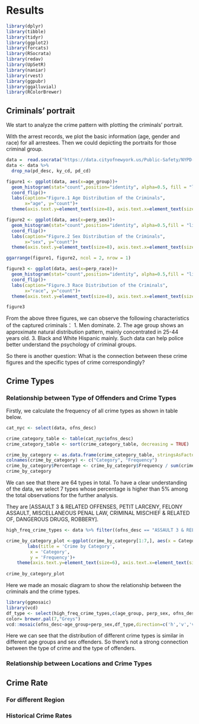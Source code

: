 # Results


```r
library(dplyr)
library(tibble)
library(tidyr)
library(ggplot2)
library(forcats)
library(RSocrata)
library(redav)
library(UpSetR)
library(naniar)
library(rvest)
library(ggpubr)
library(ggalluvial)
library(RColorBrewer)
```

## Criminals' portrait

We start to analyze the crime pattern with plotting the criminals' portrait.

With the arrest records, we plot the basic information (age, gender and race) for all arrestees. Then we could depicting the portraits for those criminal group.


```r
data =  read.socrata("https://data.cityofnewyork.us/Public-Safety/NYPD-Arrest-Data-Year-to-Date-/uip8-fykc")
data <- data %>%
  drop_na(pd_desc, ky_cd, pd_cd)

figure1 <- ggplot(data, aes(x=age_group))+ 
  geom_histogram(stat="count",position="identity", alpha=0.5, fill = "lightBlue")+
  coord_flip()+
  labs(caption="Figure.1 Age Distribution of the Criminals", 
       x="age", y="count")+ 
  theme(axis.text.y=element_text(size=8), axis.text.x=element_text(size=8))

figure2 <- ggplot(data, aes(x=perp_sex))+ 
  geom_histogram(stat="count",position="identity", alpha=0.5,fill = "lightBlue")+
  coord_flip()+
  labs(caption="Figure.2 Sex Distribution of the Criminals", 
       x="sex", y="count")+ 
  theme(axis.text.y=element_text(size=8), axis.text.x=element_text(size=8))

ggarrange(figure1, figure2, ncol = 2, nrow = 1)
```


```r
figure3 <- ggplot(data, aes(x=perp_race))+ 
  geom_histogram(stat="count",position="identity", alpha=0.5,fill = "lightBlue")+
  coord_flip()+
  labs(caption="Figure.3 Race Distribution of the Criminals", 
       x="race", y="count")+ 
  theme(axis.text.y=element_text(size=8), axis.text.x=element_text(size=8))

figure3
```

From the above three figures, we can observe the following characteristics of the captured criminals：
1. Men dominate.
2. The age group shows an approximate natural distribution pattern, mainly concentrated in 25-44 years old.
3. Black and White Hispanic mainly.
Such data can help police better understand the psychology of criminal groups.


So there is another question: What is the connection between these crime figures and the specific types of crime correspondingly?

## Crime Types
### Relationship between Type of Offenders and Crime Types

Firstly, we calculate the frequency of all crime types as shown in table below.

```r
cat_nyc <- select(data, ofns_desc)

crime_category_table <- table(cat_nyc$ofns_desc)
crime_category_table <- sort(crime_category_table, decreasing = TRUE)

crime_by_category <- as.data.frame(crime_category_table, stringsAsFactors = FALSE)
colnames(crime_by_category) <- c("Category", "Frequency")
crime_by_category$Percentage <- crime_by_category$Frequency / sum(crime_by_category$Frequency) * 100
crime_by_category 
```

We can see that there are 64 types in total. To have a clear understanding of the data, we select 7 types whose percentage is higher than 5% among the total observations for the further analysis.

They are [ASSAULT 3 & RELATED OFFENSES, PETIT LARCENY, FELONY ASSAULT, MISCELLANEOUS PENAL LAW, CRIMINAL MISCHIEF & RELATED OF, DANGEROUS DRUGS, ROBBERY].

```r
high_freq_crime_types <- data %>% filter((ofns_desc == "ASSAULT 3 & RELATED OFFENSES") | (ofns_desc == "PETIT LARCENY") | (ofns_desc == "FELONY ASSAULT") | (ofns_desc == "MISCELLANEOUS PENAL LAW") | (ofns_desc == "CRIMINAL MISCHIEF & RELATED OF") | (ofns_desc == "DANGEROUS DRUGS") | (ofns_desc == "ROBBERY") )

crime_by_category_plot <-ggplot(crime_by_category[1:7,], aes(x = Category, y = Frequency)) +     geom_histogram(stat="identity",alpha=0.5,fill = "lightBlue") + 
        labs(title = 'Crime by Category',
         x = 'Category',
         y = 'Frequency')+
    theme(axis.text.y=element_text(size=6), axis.text.x=element_text(size=4))
  
crime_by_category_plot
```


Here we made an mosaic diagram to show the relationship between the criminals and the crime types.

```r
library(ggmosaic)
library(vcd)
df_type <- select(high_freq_crime_types,c(age_group, perp_sex, ofns_desc))
color= brewer.pal(7,"Greys")
vcd::mosaic(ofns_desc~age_group+perp_sex,df_type,direction=c('h','v','v'),highlighting_fill=color, labeling = vcd::labeling_border(rot_labels = c(0, 0, 90, 90), abbreviate_labs = c(5, 1, 1)))
```

Here we can see that the distribution of different crime types is similar in different age groups and sex offenders. So there's not a strong connection between the type of crime and the type of offenders.


### Relationship between Locations and Crime Types





## Crime Rate
### For different Region

### Historical Crime Rates

